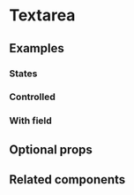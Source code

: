 # Textarea

<ComponentDescription name="textarea" />

<Preview name="textarea" />

## Examples

### States

<Preview name="textarea-states" />

### Controlled

<Preview name="textarea-controlled" />

### With field

<Preview name="field-textarea" />

## Optional props

<PropsDocs name="textarea" />

## Related components

<ComponentSummaryGrid>
  <ComponentSummary name="input" />
</ComponentSummaryGrid>

